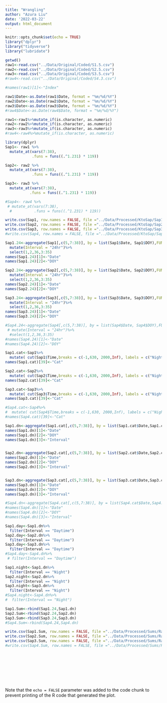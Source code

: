 ```yaml
---
title: "Wrangling"
author: "Azura Liu"
date: '2022-03-22'
output: html_document
---
```


```r
knitr::opts_chunk$set(echo = TRUE)
library("dplyr")
library("tidyverse")
library("lubridate")

getwd()
raw1<-read.csv("../Data/Original/Coded/S1.5.csv")
raw2<-read.csv("../Data/Original/Coded/S2.5.csv")
raw3<-read.csv("../Data/Original/Coded/S3.5.csv")
#raw4<-read.csv("../Data/Original/Coded/S4.3.csv")

#names(raw1)[1]<-"Index"
```

```r
raw1$Date<-as.Date(raw1$Date, format = "%m/%d/%Y")
raw2$Date<-as.Date(raw2$Date, format = "%m/%d/%Y")
raw3$Date<-as.Date(raw3$Date, format = "%m/%d/%Y")
#raw4$Date<-as.Date(raw4$Date, format = "%m/%d/%Y")

raw1<-raw1%>%mutate_if(is.character, as.numeric)
raw2<-raw2%>%mutate_if(is.character, as.numeric)
raw3<-raw3%>%mutate_if(is.character, as.numeric)
#raw4<-raw4%>%mutate_if(is.character, as.numeric)
```

```r
library(dplyr)
Sap1<- raw1 %>% 
  mutate_at(vars(7:38),
            .funs = funs((.^1.231) * 119))

Sap2<- raw2 %>% 
  mutate_at(vars(7:38),
            .funs = funs((.^1.231) * 119))

Sap3<- raw3 %>% 
  mutate_at(vars(7:38),
           .funs = funs((.^1.231) * 119))

#Sap4<- raw4 %>% 
 # mutate_at(vars(7:38),
  #          .funs = funs((.^1.231) * 119))

write.csv(Sap1, row.names = FALSE, file ="../Data/Processed/KtoSap/Sap1.5.csv")
write.csv(Sap2, row.names = FALSE, file ="../Data/Processed/KtoSap/Sap2.5.csv")
write.csv(Sap3, row.names = FALSE, file ="../Data/Processed/KtoSap/Sap3.5.csv")
#write.csv(Sap4, row.names = FALSE, file ="../Data/Processed/KtoSap/Sap4.3.csv")
```

```r
Sap1.24<-aggregate(Sap1[,c(5,7:38)], by = list(Sap1$Date, Sap1$DOY),FUN = "sum")%>%
  mutate(Interval = "24hr")%>%
  select(1,2,36,3:35)
names(Sap1.24)[1]<-"Date"
names(Sap1.24)[2]<-"DOY"

Sap2.24<-aggregate(Sap2[,c(5,7:38)], by = list(Sap2$Date, Sap2$DOY),FUN = "sum")%>%
  mutate(Interval = "24hr")%>%
  select(1,2,36,3:35)
names(Sap2.24)[1]<-"Date"
names(Sap2.24)[2]<-"DOY"

Sap3.24<-aggregate(Sap3[,c(5,7:38)], by = list(Sap3$Date, Sap3$DOY),FUN = "sum")%>%
  mutate(Interval = "24hr")%>%
  select(1,2,36,3:35)
names(Sap3.24)[1]<-"Date"
names(Sap3.24)[2]<-"DOY"

#Sap4.24<-aggregate(Sap4[,c(5,7:38)], by = list(Sap4$Date, Sap4$DOY),FUN = "sum")%>%
 # mutate(Interval = "24hr")%>%
  #select(1,2,36,3:35)
#names(Sap4.24)[1]<-"Date"
#names(Sap4.24)[2]<-"DOY"

```

```r
Sap1.cat<-Sap1%>%
  mutate( cut(Sap1$Time,breaks = c(-1,630, 2000,Inf), labels = c("Night", "Daytime", "Night")))
names(Sap1.cat)[39]<-"Cat"

Sap2.cat<-Sap2%>%
  mutate( cut(Sap2$Time,breaks = c(-1,630, 2000,Inf), labels = c("Night", "Daytime", "Night")))
names(Sap2.cat)[39]<-"Cat"

Sap3.cat<-Sap3%>%
  mutate( cut(Sap3$Time,breaks = c(-1,630, 2000,Inf), labels = c("Night", "Daytime", "Night")))
names(Sap3.cat)[39]<-"Cat"

#Sap4.cat<-Sap4%>%
#  mutate( cut(Sap4$Time,breaks = c(-1,630, 2000,Inf), labels = c("Night", "Daytime", "Night")))
#names(Sap4.cat)[39]<-"Cat"
```

```r
Sap1.dn<-aggregate(Sap1.cat[,c(5,7:38)], by = list(Sap1.cat$Date,Sap1.cat$DOY, Sap1.cat$Cat),FUN = "sum")
names(Sap1.dn)[1]<-"Date"
names(Sap1.dn)[2]<-"DOY"
names(Sap1.dn)[3]<-"Interval"


Sap2.dn<-aggregate(Sap2.cat[,c(5,7:38)], by = list(Sap2.cat$Date,Sap2.cat$DOY, Sap2.cat$Cat),FUN = "sum")
names(Sap2.dn)[1]<-"Date"
names(Sap2.dn)[2]<-"DOY"
names(Sap2.dn)[3]<-"Interval"


Sap3.dn<-aggregate(Sap3.cat[,c(5,7:38)], by = list(Sap3.cat$Date,Sap3.cat$DOY, Sap3.cat$Cat),FUN = "sum")
names(Sap3.dn)[1]<-"Date"
names(Sap3.dn)[2]<-"DOY"
names(Sap3.dn)[3]<-"Interval"

#Sap4.dn<-aggregate(Sap4.cat[,c(5,7:38)], by = list(Sap4.cat$Date,Sap4.cat$DOY, Sap4.cat$Cat),FUN = "sum")
#names(Sap4.dn)[1]<-"Date"
#names(Sap4.dn)[2]<-"DOY"
#names(Sap4.dn)[3]<-"Interval"
```

```r
Sap1.day<-Sap1.dn%>%
  filter(Interval == "Daytime")
Sap2.day<-Sap2.dn%>%
  filter(Interval == "Daytime")
Sap3.day<-Sap3.dn%>%
  filter(Interval == "Daytime")
#Sap4.day<-Sap4.dn%>%
 # filter(Interval == "Daytime")

Sap1.night<-Sap1.dn%>%
  filter(Interval == "Night")
Sap2.night<-Sap2.dn%>%
  filter(Interval == "Night")
Sap3.night<-Sap3.dn%>%
  filter(Interval == "Night")
#Sap4.night<-Sap4.dn%>%
#  filter(Interval == "Night")

```

```r
Sap1.Sum<-rbind(Sap1.24,Sap1.dn)
Sap2.Sum<-rbind(Sap2.24,Sap2.dn)
Sap3.Sum<-rbind(Sap3.24,Sap3.dn)
#Sap4.Sum<-rbind(Sap4.24,Sap4.dn)

write.csv(Sap1.Sum, row.names = FALSE, file ="../Data/Processed/Sums/Raw/Sap1.Sum.5.csv")
write.csv(Sap2.Sum, row.names = FALSE, file ="../Data/Processed/Sums/Raw/Sap2.Sum.5.csv")
write.csv(Sap3.Sum, row.names = FALSE, file ="../Data/Processed/Sums/Raw/Sap3.Sum.5.csv")
#write.csv(Sap4.Sum, row.names = FALSE, file ="../Data/Processed/Sums/Raw/Sap4.Sum.3.csv")
```

```r

```

```r

```

```r

```

```r

```

```r

```

```r

```

```r

```

```r

```


Note that the `echo = FALSE` parameter was added to the code chunk to prevent printing of the R code that generated the plot.
